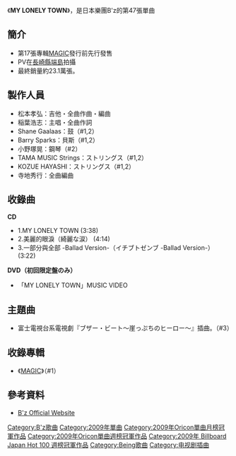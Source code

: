 {{Infobox Single |
| Name           = MY LONELY TOWN
| Artist         = [[B'z|B'z]]
| Album          = [[MAGIC_(B'z專輯)|MAGIC]]
| Cover          = B'z 47th single MY LONELY TOWN.jpg
| Released       = 2009年10月14日
| Format         = [[單曲|單曲CD]]
| Recorded       = 2009年
| Genre          = [[硬式搖滾|硬式搖滾]]<br/>[[流行搖滾|流行搖滾]]<br/>[[民謠|民謠]]<br/>[[J-POP|J-POP]]
| Length         = 11分32秒
| Label          = [[VERMILLION_RECORDS|VERMILLION RECORDS]]
| Writer         = [[稻葉浩志|稻葉浩志]]（全作詞）<br/>[[松本孝弘|松本孝弘]]（全作曲）
| Producer       = [[松本孝弘|松本孝弘]]
| Certification  = *白金（唱片，[[日本唱片協會|日本唱片協會]]）
| Chart position = * 週榜第1位（[[Oricon公信榜|Oricon]]）
* 2009年度10月月榜第1位（Oricon）
* 2009年度年榜第20位（Oricon）
| Last single    = [[一部分與全部/DIVE|一部分與全部／DIVE]] <br /> （2009年）
| This single    = '''MY LONELY TOWN''' <br /> （2009年）
| Next single   = [[告別傷痕累累的日子|告別傷痕累累的日子]] <br /> （2011年）
}}
《'''MY LONELY TOWN'''》，是日本樂團B'z的第47張單曲

==簡介==
*第17張專輯[[MAGIC|MAGIC]]發行前先行發售
*PV在[[長崎縣|長崎縣]][[端島|端島]]拍攝
*最終銷量約23.1萬張。

==製作人員==
*松本孝弘：吉他・全曲作曲・編曲
*稲葉浩志：主唱・全曲作詞
*Shane Gaalaas：鼓（#1,2）
*Barry Sparks：貝斯（#1,2）
*小野塚晃：鋼琴（#2）
*TAMA MUSIC Strings：ストリングス（#1,2）
*KOZUE HAYASHI：ストリングス（#1,2）
*寺地秀行：全曲編曲
==收錄曲==
'''CD'''
*1.MY LONELY TOWN (3:38)
*2.美麗的眼淚（綺麗な涙） (4:14)
*3.一部分與全部 -Ballad Version-（イチブトゼンブ -Ballad Version-）(3:22)
'''DVD（初回限定盤のみ）'''
*「MY LONELY TOWN」MUSIC VIDEO

==主題曲==
*富士電視台系電視劇『ブザー・ビート〜崖っぷちのヒーロー〜』插曲。（#3）

==收錄專輯==
*《[[MAGIC_(B'z專輯)|MAGIC]]》（#1）

==參考資料==
*[http://bz-vermillion.com/     B'z Official Website] {{Wayback|url=http://bz-vermillion.com/ |date=20110223041043 }}

{{B'z}}
{{Oricon單曲月榜冠軍 (2000年代後期)|2009年10月}}
{{Oricon單曲週榜冠軍 (2009年)|2009年10月26日}}
{{Billboard JAPAN Hot 100 週榜冠軍 (2009年)|2009年10月26日}}

{{DEFAULTSORT:My Lonely Town}}
[[Category:B'z歌曲|Category:B'z歌曲]]
[[Category:2009年單曲|Category:2009年單曲]]
[[Category:2009年Oricon單曲月榜冠軍作品|Category:2009年Oricon單曲月榜冠軍作品]]
[[Category:2009年Oricon單曲週榜冠軍作品|Category:2009年Oricon單曲週榜冠軍作品]]
[[Category:2009年_Billboard_Japan_Hot_100_週榜冠軍作品|Category:2009年 Billboard Japan Hot 100 週榜冠軍作品]]
[[Category:Being歌曲|Category:Being歌曲]]
[[Category:电视剧插曲|Category:电视剧插曲]]